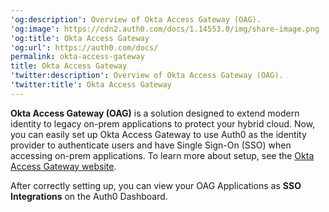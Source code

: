 ---
'og:description': Overview of Okta Access Gateway (OAG).
'og:image': https://cdn2.auth0.com/docs/1.14553.0/img/share-image.png
'og:title': Okta Access Gateway
'og:url': https://auth0.com/docs/
permalink: okta-access-gateway
title: Okta Access Gateway
'twitter:description': Overview of Okta Access Gateway (OAG).
'twitter:title': Okta Access Gateway
---
**Okta Access Gateway (OAG)** is a solution designed to extend modern identity to legacy on-prem applications to protect your hybrid cloud. Now, you can easily set up Okta Access Gateway to use Auth0 as the <Tooltip tip="Identity Provider (IdP): Service that stores and manages digital identities." cta="View Glossary" href="/docs/glossary?term=identity+provider">identity provider</Tooltip> to authenticate users and have <Tooltip tip="Identity Provider (IdP): Service that stores and manages digital identities." cta="View Glossary" href="/docs/glossary?term=Single+Sign-On">Single Sign-On</Tooltip> (SSO) when accessing on-prem applications. To learn more about setup, see the [Okta Access Gateway website](https://help.okta.com/oag/en-us/content/topics/access-gateway/ag-main.htm).

After correctly setting up, you can view your OAG Applications as **SSO Integrations** on the <Tooltip tip="Auth0 Dashboard: Auth0's main product to configure your services." cta="View Glossary" href="/docs/glossary?term=Auth0+Dashboard">Auth0 Dashboard</Tooltip>.